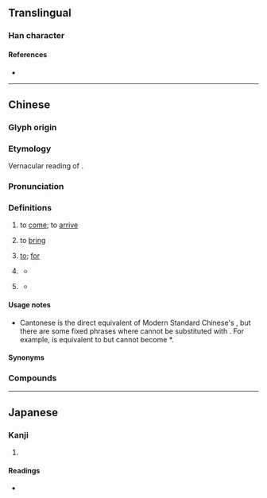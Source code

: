 {{character info}}
==Translingual==

===Han character===
{{Han char|rn=30|rad=口|as=15|sn=18|four=|canj=RHHE|ids=⿰口黎}}

====References====
* {{Han ref|kx=0213.110|dkj=04533|hdz=10700.050|uh=569F|ud=22175}}

----

==Chinese==
{{zh-forms|alt=來,唻,黎,o黎-Internet,蒞-uncommon}}

===Glyph origin===
{{Han compound|口|黎|ls=psc|c1=s|c2=p|t1=mouth|tr2=lai4}}

===Etymology===
Vernacular reading of {{l|zh|來}}.

===Pronunciation===
{{zh-pron
|m=lí
|c=lai4,lei4
|ca=LL-Q9186-Justinrleung-嚟.wav
|cat=v,part
}}

===Definitions===
{{zh-hanzi}} {{tlb|zh|Cantonese}}

# to [[come]]; to [[arrive]]
#: {{zh-x|我 想 嚟 探{taam3} 你。|I'd like to '''come''' and visit you.|C}}
# to [[bring]]
#: {{zh-x|嚟 多 一 碗 叉燒 飯。|'''Bring''' me another bowl of rice with barbecue pork.|C}}
# [[to]]; [[for]] {{gl|expresses purpose}}
#: {{zh-x|我 買 咗 啲 雞蛋{daan6-2} 嚟 整 蛋撻{taat1}。|I bought some eggs '''to''' make egg tarts.|C}}
# {{n-g|Used to indicate that an event has just occurred}}
#: {{zh-x|你 睇 完 戲 嚟 呀{aa4}？|Did you '''just''' watch a movie?|C}}
#* {{zh-x|你 去 邊處{cyu3} '''黎'''|Where have you been?|C|ref='''1828''', Robert Morrison, ''Vocabulary of the Canton Dialect'', part III, section I}}
# {{n-g|Used to emphasize that the identity of the subject is the object}}
#: {{zh-x|邊個 嚟 㗎？|Who is this?|C}}
#: {{zh-x|咩 嚟？|{{q|highly informal}} What's that?|C}}
#: {{zh-x|呢 隻 係 狗 嚟 嘅。|This is a dog.|C}}
#: {{zh-x|貓 嚟 㗎。|It's a cat.|C}}
#: {{zh-x|佢 工程師 嚟 㗎。|They are an engineer.|C}}
#* {{zh-x|如果 問 我 社工 係 咩 嚟，我 會 覺{gok3}得 好似 一 個「補給站」。|If you ask me what a social worker is, I would think it is like a depot.|C|ref='''2017''', {{lang|zh|小婉婉}}, {{lang|zh|《[https://www.chunghwabook.com.hk/Public/files/upload/9789888488247.pdf P牌社工蝦碌碌：社福界小薯仔嘅讀書＋實習手記]》}}, page 43}}

====Usage notes====
* Cantonese {{lang|zh|嚟}} is the direct equivalent of Modern Standard Chinese's {{zh-l|來}}, but there are some fixed phrases where {{lang|zh|來}} cannot be substituted with {{lang|zh|嚟}}. For example, {{zh-l|出來}} is equivalent to {{zh-l|出嚟}} but {{zh-l|原來如此}} cannot become *{{lang|zh|原嚟如此}}.

====Synonyms====
{{zh-dial|來}}

===Compounds===
{{zh-der|上嚟|亂咁嚟|亂嚟|入嚟|再嚟過|冤枉嚟，瘟疫去|出嚟|出嚟蒲|出嚟行|吊起嚟賣|吊高嚟賣|唔衰攞嚟衰|嚟嚟去去|嚟得切|嚟真|嚟講|埋嚟|天跌落嚟當被冚|夾得嚟|定啲嚟|就嚟|後嚟|揸正嚟做|搵得嚟使得去|搵苦嚟辛|攞嚟|攞嚟搞|攞嚟衰|攞苦嚟辛|照咁睇嚟|用嚟|睇嚟|睇嚟湊|起上嚟|總括嚟講|自古以嚟|落嚟|講嚟講去|講嚟講去三幅被|講起上嚟|講起嚟|起嚟|越嚟越|跟住落嚟|辛苦搵嚟自在食|返上嚟|返入嚟|返出嚟|返嚟|返埋嚟|返落嚟|返過嚟|返開嚟|過嚟|遲嚟先走|開嚟}}

----

==Japanese==

===Kanji===
{{ja-kanji|grade=|rs=口15}}

# {{rfdef|ja|sort=口15}}

====Readings====
* {{ja-readings|on=り|kun=}}